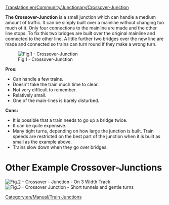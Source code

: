 [[Translation:en/Community/Junctionary/Crossover-Junction]]
{{fr/Traduction|en/Community/Junctionary/Crossover-Junction|0}}

{{en/Community/Junctionary/Navigation}}

'''The Crossover-Junction''' is a small junction which can handle a medium amount of traffic. It can be simply built over a mainline without changing too much of it. Only four connections to the mainline are made and the other line stops. To fix this two bridges are built over the original mainline and connected to the other line. A little further two bridges over the new line are made and connected so trains can turn round if they make a wrong turn.

[[File:en/Community/Junctionary/Cjunction.png|none|frame|Fig.1 - Crossover-Junction]]

'''Pros:'''
* Can handle a few trains.
* Doesn't take the train much time to clear.
* Not very difficult to remember.
* Relatively small.
* One of the main-lines is barely disturbed.

'''Cons:'''
* It is possible that a train needs to go up a bridge twice.
* It can be quite expensive.
* Many tight turns, depending on how large the junction is built.  Train speeds are restricted on the best part of the junction when it is built as small as the example above.
* Trains slow down when they go over bridges.

=Other Example Crossover-Junctions=
[[File:en/Community/Junctionary/Train-junction-4-crossover-3wide.png|none|frame|Fig.2 - Crossover - Junction - On 3 Width Track]]
[[File:en/Community/Junctionary/Crossover-junction-half-wide.png|none|frame|Fig.3 - Crossover Junction - Short tunnels and gentle turns]]

[[Category:en/Manual/Train Junctions]]